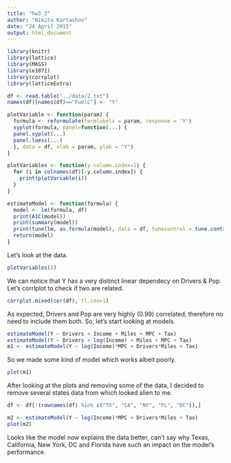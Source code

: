 ```yaml
---
title: "hw3_2"
author: "Nikita Kartashov"
date: "24 April 2015"
output: html_document
---
```


```r
library(knitr)
library(lattice)
library(MASS)
library(e1071)
library(corrplot)
library(latticeExtra)
```

```r
df <- read.table("../data/2.txt")
names(df)[names(df)=="FuelC"] <- "Y"
```

```r
plotVariable <- function(param) {
  formula <- reformulate(termlabels = param, response = 'Y')
  xyplot(formula, panel=function(...) {  
  panel.xyplot(...)
  panel.loess(...)
  }, data = df, xlab = param, ylab = "Y")
}

plotVariables <- function(y.column.index=1) {
  for (i in colnames(df)[-y.column.index]) {
    print(plotVariable(i)) 
  }
}
```

```r
estimateModel <- function(formula) {
  model <- lm(formula, df)
  print(AIC(model))
  print(summary(model))
  print(tune(lm, as.formula(model), data = df, tunecontrol = tune.control(cross = nrow(df))))
  return(model)
}
```

Let's look at the data.

```r
plotVariables(2)
```

We can notice that Y has a very distinct linear dependecy on Drivers & Pop. Let's corrlplot to check if two are related.

```r
corrplot.mixed(cor(df), tl.cex=1)
```

As expected, Drivers and Pop are very highly (0.99) correlated, therefore no need to include them both.
So, let's start looking at models.

```r
estimateModel(Y ~ Drivers + Income + Miles + MPC + Tax)
estimateModel(Y ~ Drivers + log(Income) + Miles + MPC + Tax)
m1 <- estimateModel(Y ~ log(Income)*MPC + Drivers*Miles + Tax)
```

So we made some kind of model which works albeit poorly.

```r
plot(m1)
```

After looking at the plots and removing some of the data, I decided to remove several states data from which looked alien to me.

```r
df <- df[!(rownames(df) %in% c("TX", "CA", "NY", "FL", "DC")),]
```

```r
m2 <- estimateModel(Y ~ log(Income)*MPC + Drivers*Miles + Tax)
plot(m2)
```

Looks like the model now explains the data better, can't say why Texas, California, New York, DC and Florida have such an impact on the model's performance.